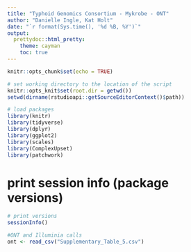 ```yaml
---
title: "Typhoid Genomics Consortium - Mykrobe - ONT"
author: "Danielle Ingle, Kat Holt"
date: "`r format(Sys.time(), '%d %B, %Y')`"
output: 
  prettydoc::html_pretty:
    theme: cayman
    toc: true
---
```




```r
knitr::opts_chunk$set(echo = TRUE)

# set working directory to the location of the script
knitr::opts_knit$set(root.dir = getwd())
setwd(dirname(rstudioapi::getSourceEditorContext()$path))

# load packages
library(knitr)
library(tidyverse)
library(dplyr)
library(ggplot2)
library(scales)
library(ComplexUpset)
library(patchwork)
```

# print session info (package versions)
```r

# print versions
sessionInfo()

```


```r

#ONT and Illuminia calls
ont <- read_csv("Supplementary_Table_5.csv")

```


